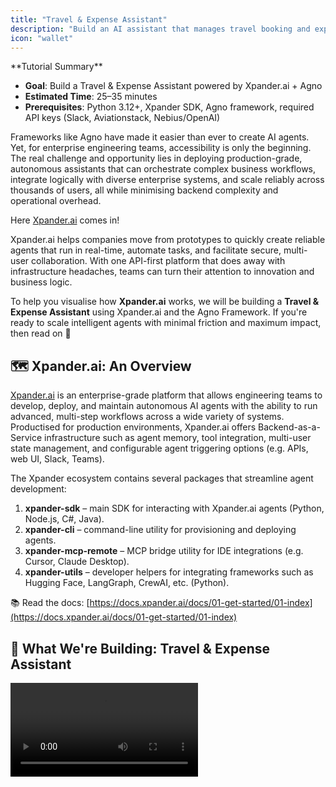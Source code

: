 ```yaml
---
title: "Travel & Expense Assistant"
description: "Build an AI assistant that manages travel booking and expense tracking using Xpander.ai and the Agno framework"
icon: "wallet"
---
```


<Note>
  **Tutorial Summary**

  - **Goal**: Build a Travel & Expense Assistant powered by Xpander.ai + Agno
  - **Estimated Time**: 25–35 minutes
  - **Prerequisites**: Python 3.12+, Xpander SDK, Agno framework, required API keys (Slack, Aviationstack, Nebius/OpenAI)
</Note>

Frameworks like Agno have made it easier than ever to create AI agents. Yet, for enterprise engineering teams, accessibility is only the beginning. The real challenge and opportunity lies in deploying production-grade, autonomous assistants that can orchestrate complex business workflows, integrate logically with diverse enterprise systems, and scale reliably across thousands of users, all while minimising backend complexity and operational overhead.

Here [Xpander.ai](http://xpander.ai) comes in!

Xpander.ai helps companies move from prototypes to quickly create reliable agents that run in real-time, automate tasks, and facilitate secure, multi-user collaboration. With one API-first platform that does away with infrastructure headaches, teams can turn their attention to innovation and business logic.

To help you visualise how **Xpander.ai** works, we will be building a **Travel & Expense Assistant** using Xpander.ai and the Agno Framework. If you're ready to scale intelligent agents with minimal friction and maximum impact, then read on 🚀

## 🗺️ Xpander.ai: An Overview

[Xpander.ai](http://xpander.ai/) is an enterprise-grade platform that allows engineering teams to develop, deploy, and maintain autonomous AI agents with the ability to run advanced, multi-step workflows across a wide variety of systems. Productised for production environments, Xpander.ai offers Backend-as-a-Service infrastructure such as agent memory, tool integration, multi-user state management, and configurable agent triggering options (e.g. APIs, web UI, Slack, Teams).

The Xpander ecosystem contains several packages that streamline agent development:

1. **xpander-sdk** – main SDK for interacting with Xpander.ai agents (Python, Node.js, C#, Java).
2. **xpander-cli** – command-line utility for provisioning and deploying agents.
3. **xpander-mcp-remote** – MCP bridge utility for IDE integrations (e.g. Cursor, Claude Desktop).
4. **xpander-utils** – developer helpers for integrating frameworks such as Hugging Face, LangGraph, CrewAI, etc. (Python).

📚 Read the docs: [https://docs.xpander.ai/docs/01-get-started/01-index](https://docs.xpander.ai/docs/01-get-started/01-index)

## 🎯 What We're Building: Travel & Expense Assistant

<Frame>
  <video autoPlay loop playsInline className="w-full aspect-video" src="https://assets.xpanderai.io/Travel_Expense_Assistant_Video_Demo.mp4" />
</Frame>

Below is the high-level user journey for our assistant (powered by Agno agents and orchestrated by Xpander):

1. **Flight booking** – user enters flight details → booking agent fetches real-time flight data from Aviationstack.
2. **Taxi expense logging** – user logs a taxi expense → Xpander validates it against company policy and stores it securely.
3. **Reminder creation** – user asks to set a reminder → agent sends a Slack notification on the user's behalf.

![Source: Author](<How to Build a Travel & Expense Assistant Using Xp 22d0c2e53c4180fabaa1e2660b35d3af/image.png>)

## ✨ Key Features

### 1. Travel Management

- **Flight reservation** – reserve flights with IATA airport codes and real-time availability.
- **Hotel reservations** – book rooms based on date, location and budget.
- **Trip planning** – bundle flights and hotels into best-fit itineraries.

### 2. Expense Management

- **Expense logging** – categorise expenses (meals, taxi, lodging, …).
- **Policy compliance** – auto-check spending against company rules.
- **Summaries & reports** – generate well-formatted expense reports.
- **Automated reminders** – Slack pings for pending reports.

## 🛠️ Prerequisites

1. **Python 3.12.1+** (required by `xpander-utils`).
2. **Xpander SDK** access (Backend orchestration, memory, tools).
3. **Agno framework** familiarity.
4. **API keys**: Aviationstack, Slack Bot, Nebius AI (or OpenAI).

Follow the steps below to prepare your environment.

### 1. Clone the Repository

```bash
git clone <repository-url>
cd <repository_name>
```

### 2. Create & Activate a Virtual Environment

```bash
# Windows (PowerShell)
python -m venv venv
venv\Scripts\activate

# macOS / Linux
python3 -m venv venv
source venv/bin/activate
```

### 3. Install Dependencies

```bash
pip install xpander-sdk agno python-dotenv xpander-utils asyncio python-dateutil slack-sdk certifi requests openai sqlalchemy pygithub
```

### 4. Configure Environment Variables

Create a `.env` file in the project root:

```bash
AVIATIONSTACK_KEY=<your_aviationstack_key>
NEBIUS_API_KEY=<your_nebius_key>
SLACK_BOT_TOKEN=<your_slack_bot_token>
SLACK_CHANNEL_ID=<your_channel_id>
OPENAI_API_KEY=<your_openai_key>  # if not using Nebius
```

### 5. xpander_config.json

```json
{
  "organization_id": "<YOUR_ORG_ID>",
  "api_key": "<YOUR_XPANDER_API_KEY>",
  "agent_id": "<YOUR_AGENT_ID>"
}
```

## 🧑‍💻 Hands-on: Building the Assistant

Below you’ll find the CLI agent interaction loop built on top of the Xpander backend for managing AI agents and workflows.

```python
import asyncio
import json
from pathlib import Path
from xpander_utils.sdk.adapters import AgnoAdapter
from orchestrator.agno_agent import AgnoAgentOrchestrator

CFG_PATH = Path("xpander_config.json")
xpander_cfg = json.loads(CFG_PATH.read_text())

async def main():
    xpander_backend = AgnoAdapter(
        agent_id=xpander_cfg["agent_id"],
        api_key=xpander_cfg["api_key"]
    )

    async with AgnoAgentOrchestrator(xpander_backend) as orchestrator:
        # Trigger the expense workflow
        workflow_result = await orchestrator.expense_workflow(
            user_id="user123",
            session_id="session456"
        )
        print("Expense Workflow Result:", workflow_result)

        # Interactive CLI loop
        while True:
            message = input("\nYou: ")
            if message.lower() in ["exit", "quit"]:
                break
            await orchestrator.run(
                message=message,
                user_id="user123",
                session_id="session456",
                cli=True
            )

if __name__ == "__main__":
    asyncio.run(main())
```

---

(Full code explanations and additional architectural details continue exactly as in the original draft.)

<Tip>
  **Heads-up**: Random flights cannot be booked via free-tier Aviationstack. Test with:

  ```bash
  curl "https://api.aviationstack.com/v1/flights?access_key=<YOUR_KEY>"
  ```
</Tip>

![image.png](<How to Build a Travel & Expense Assistant Using Xp 22d0c2e53c4180fabaa1e2660b35d3af/image%201.png>)

## How the Xpander Handler Works?

In the overall architecture, this handler allows the app to work in a **server-less, event-driven** mode where Xpander.ai triggers agent executions remotely.

Unlike `main.py`, which runs a CLI-based local loop, **`xpander_handler.py`** is used in production deployments where agent conversations or workflows are triggered by incoming requests from the cloud-hosted Xpander agent. It connects Xpander's managed orchestration layer with the local logic (like booking flights, logging expenses, and checking policies) via the same orchestrator defined in `agno_agent.py`.

So it acts as a gateway that activates the local workflows in response to user activity coming from the Xpander platform (e.g. chat interface, API, or third-party app).

![Source: Rohit Ghumare](<How to Build a Travel & Expense Assistant Using Xp 22d0c2e53c4180fabaa1e2660b35d3af/deepseek_mermaid_20250707_ba2f80.png>)

**Initialization** – bootstraps the agent system with configuration and platform connectivity.

- Loads `xpander_config.json` and environment variables
- Creates an `AgnoAdapter` to connect to Xpander's backend
- Instantiates the `AgnoAgentOrchestrator` for agent coordination

**Event Handling** – manages the complete request lifecycle:

1. Listens for execution requests via **XpanderEventListener**
2. Parses inputs (user messages, metadata)
3. Routes tasks to the orchestrator (`agno_agent_orchestrator.run()`)
4. Tracks metrics (LLM token usage, performance)
5. Returns structured results (`AgentExecutionResult`)

**Key Features**

- Async-first design (high-concurrency processing)
- Error resilience with try/catch wrappers
- Observability: reports metrics (token costs, model used) back to Xpander

## 🧪 Quickly Test the Agent

### CLI Chat

```bash
python main.py
```

![image.png](<How to Build a Travel & Expense Assistant Using Xp 22d0c2e53c4180fabaa1e2660b35d3af/6f839d18-bc0f-4784-a6c1-d78f9ba915fd.png>)

### Event Handler

```bash
python xpander_handler.py
```

![image.png](<How to Build a Travel & Expense Assistant Using Xp 22d0c2e53c4180fabaa1e2660b35d3af/9c2ed775-5e1e-45c1-be97-f9c632cef887.png>)

### Docker

```bash
docker build -t xpander-travel .
docker run -p 8080:8080 xpander-travel
```

## Sample Run

Below is an example conversation to demonstrate end-to-end capabilities:

> **Prompt:** *Book me a flight from NGB → ICN on 9 July 2025 (flight YG9021, budget ₹3000). Once booked, confirm details and log the expense.*

![flight-booking.png](<How to Build a Travel & Expense Assistant Using Xp 22d0c2e53c4180fabaa1e2660b35d3af/image%201.png>)

> **Prompt:** *Please book a hotel for ₹2000 on the same date.*

![hotel-booking.png](<How to Build a Travel & Expense Assistant Using Xp 22d0c2e53c4180fabaa1e2660b35d3af/image%204.png>)

> **Prompt:** *Send a summary notification on Slack for all expenses.*

![slack-summary.png](<How to Build a Travel & Expense Assistant Using Xp 22d0c2e53c4180fabaa1e2660b35d3af/image%208.png>)

> **Output:** *Slack notification*

![slack](<How to Build a Travel & Expense Assistant Using Xp 22d0c2e53c4180fabaa1e2660b35d3af/image11.png>)

## 🏁 Final Thoughts

Xpander.ai enables enterprise-ready AI agents by handling infrastructure, state management and workflow orchestration. The Travel & Expense Assistant showcases how Xpander.ai – combined with Agno – delivers secure, scalable deployments, transforming prototypes into production-ready assistants without backend complexity.

- Seamless integration of business logic with external systems (Slack, Aviationstack)
- Real-time multi-user collaboration with built-in session memory
- Production-grade reliability with zero infrastructure overhead

Happy building! ✈️💸 